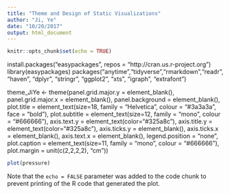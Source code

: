 ```yaml
---
title: "Theme and Design of Static Visualizations"
author: "Ji, Ye"
date: "10/20/2017"
output: html_document
---
```


```r
knitr::opts_chunk$set(echo = TRUE)
```

install.packages("easypackages", repos = "http://cran.us.r-project.org")
library(easypackages)
packages("anytime","tidyverse","rmarkdown","readr", "haven", "dplyr", "stringr", "ggplot2", "xts", "igraph", "extrafont")

theme_JiYe <- theme(panel.grid.major.y = element_blank(),
        panel.grid.major.x = element_blank(),
        panel.background = element_blank(),
        plot.title = element_text(size=18,
                                  family = "Helvetica",
                                  colour = "#3a3a3a",
                                  face = "bold"),
        plot.subtitle = element_text(size=12, family = "mono", colour = "#666666"),
        axis.text.y = element_text(color="#325a8c"),
        axis.title.y = element_text(color="#325a8c"),
        axis.ticks.y = element_blank(),
        axis.ticks.x = element_blank(),
        axis.text.x = element_blank(),
        legend.position = "none",
        plot.caption = element_text(size=11, family = "mono", colour = "#666666"),
        plot.margin = unit(c(2,2,2,2), "cm"))

```r
plot(pressure)
```

Note that the `echo = FALSE` parameter was added to the code chunk to prevent printing of the R code that generated the plot.
